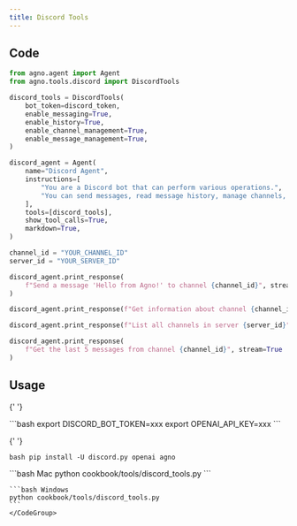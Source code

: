 ```yaml
---
title: Discord Tools
---
```


## Code

```python cookbook/tools/discord_tools.py
from agno.agent import Agent
from agno.tools.discord import DiscordTools

discord_tools = DiscordTools(
    bot_token=discord_token,
    enable_messaging=True,
    enable_history=True,
    enable_channel_management=True,
    enable_message_management=True,
)

discord_agent = Agent(
    name="Discord Agent",
    instructions=[
        "You are a Discord bot that can perform various operations.",
        "You can send messages, read message history, manage channels, and delete messages.",
    ],
    tools=[discord_tools],
    show_tool_calls=True,
    markdown=True,
)

channel_id = "YOUR_CHANNEL_ID"
server_id = "YOUR_SERVER_ID"

discord_agent.print_response(
    f"Send a message 'Hello from Agno!' to channel {channel_id}", stream=True
)

discord_agent.print_response(f"Get information about channel {channel_id}", stream=True)

discord_agent.print_response(f"List all channels in server {server_id}", stream=True)

discord_agent.print_response(
    f"Get the last 5 messages from channel {channel_id}", stream=True
)
```

## Usage

<Steps>
  <Snippet file="create-venv-step.mdx" />

{' '}

<Step title="Set your Discord token">
  ```bash export DISCORD_BOT_TOKEN=xxx export OPENAI_API_KEY=xxx ```
</Step>

{' '}

<Step title="Install libraries">```bash pip install -U discord.py openai agno ```</Step>

  <Step title="Run Agent">
    <CodeGroup>
    ```bash Mac
    python cookbook/tools/discord_tools.py
    ```

    ```bash Windows
    python cookbook/tools/discord_tools.py
    ```
    </CodeGroup>

  </Step>
</Steps>
